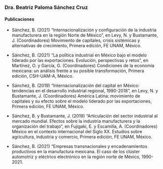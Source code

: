 <body>
  <div class="main">
  
### Dra. Beatriz Paloma Sánchez Cruz

#### Publicaciones

- Sánchez, B. (2021) “Internacionalización y configuración de la  industria manufacturera en la región Norte de México”, en Levy, N. y  Bustamante, J. (Coordinadores) Movimiento de capitales, crisis  sistémicas y alternativas de crecimiento, Primera edición, FE UNAM,  México. 
- Sánchez, B. (2021) “La política industrial en México bajo el modelo  liderado por las exportaciones. Evolución, perspectivas y retos”, en  Martínez, O. y García, G. (Coordinadores) Condiciones de la  economía mexicana: un análisis frente a su posible transformación,  Primera edición, CSH-UAM-A, México. 
- Sánchez, B. (2019) “Internacionalización del capital en México:  tendencias en el desarrollo industrial regional, 1990-2018”, en Levy,  N. y Bustamante, J. (Coordinadores) América Latina: movimiento de  capitales y su efecto sobre el modelo liderado por las exportaciones,  Primera edición, FE UNAM, México. 
 - Sánchez, B. y Bustamante, J. (2019) “Articulación del sector industrial  al mercado mundial. Efectos sobre la industria manufacturera y la  organización del trabajo”, en Fujigaki, E. y Escamilla, A. (Coordinadores) México en el contexto internacional del Siglo XX.  Estudios sobre agricultura, industria y comercio, Primera edición, FE  UNAM, México. 
- Sánchez, B. (2021) “Empresas transnacionales y encadenamientos  productivos en la manufactura mexicana. El caso de los clúster  automotriz y eléctrico electrónico en la región norte de México, 1990- 2021. 

  </div>
</body>

